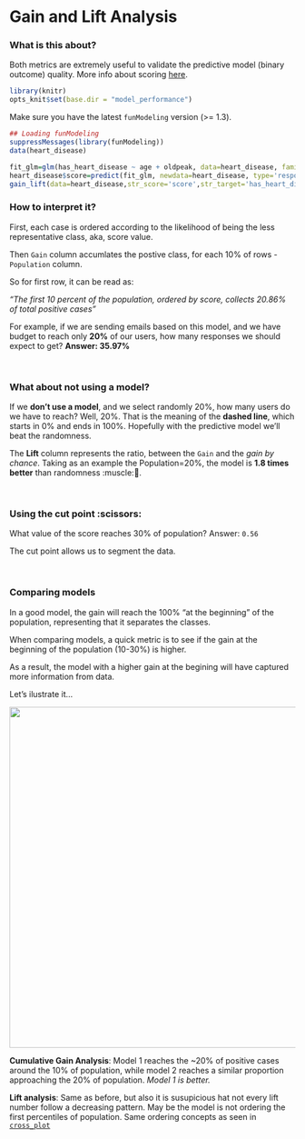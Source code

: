 Gain and Lift Analysis
====

### What is this about?

Both metrics are extremely useful to validate the predictive model (binary outcome) quality. More info about scoring <a href="http://livebook.datascienceheroes.com/scoring/scoring.html">here</a>.

```r
library(knitr)
opts_knit$set(base.dir = "model_performance")
```

Make sure you have the latest `funModeling` version (>= 1.3).

```r
## Loading funModeling
suppressMessages(library(funModeling)) 
data(heart_disease)
```

```r
fit_glm=glm(has_heart_disease ~ age + oldpeak, data=heart_disease, family = binomial)
heart_disease$score=predict(fit_glm, newdata=heart_disease, type='response')
gain_lift(data=heart_disease,str_score='score',str_target='has_heart_disease')
```

### How to interpret it?

First, each case is ordered according to the likelihood of being the less representative class, aka, score value.

Then `Gain` column accumlates the postive class, for each 10% of rows - `Population` column.

So for first row, it can be read as:

_"The first 10 percent of the population, ordered by score, collects 20.86% of total positive cases"_

For example, if we are sending emails based on this model, and we have budget to reach only **20%** of our users, how many responses we should expect to get?  **Answer: 35.97%**

<br>

### What about not using a model?

If we **don't use a model**, and we select randomly 20%, how many users do we have to reach? Well, 20%. That is the meaning of the **dashed line**, which starts in 0% and ends in 100%. Hopefully with the predictive model we'll beat the randomness.


The **Lift** column represents the ratio, between the `Gain` and the _gain by chance_. Taking as an example the Population=20%, the model is **1.8 times better** than randomness :muscle:💪.

<br>

### Using the cut point :scissors:

What value of the score reaches 30% of population? 
Answer: `0.56`

The cut point allows us to segment the data.



<br>

### Comparing models

In a good model, the gain will reach the 100% "at the beginning" of the population, representing that it separates the classes.

When comparing models, a quick metric is to see if the gain at the beginning of the population (10-30%) is higher.  

As a result, the model with a higher gain at the begining will have captured more information from data.

Let's ilustrate it...

<a href="http://datascienceheroes.com/img/blog/model_comparison.png" target="blank"> <img src='model_comparison.png' width='600px'> </a>




**Cumulative Gain Analysis**: Model 1 reaches the ~20% of positive cases around the 10% of population, while model 2 reaches a similar proportion approaching the 20% of population. _Model 1 is better._

**Lift analysis**: Same as before, but also it is susupicious hat not every lift number follow a decreasing pattern. May be the model is not ordering the first percentiles of population.
 Same ordering concepts as seen in <a href="http://livebook.datascienceheroes.com/selecting_best_variables/cross_plot.html">`cross_plot`</a>

